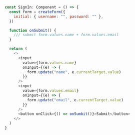 ```js
const SignIn: Component = () => {
  const form = createForm({
    initial: { username: "", password: "" },
  })

  function onSubmit() {
    /// submit form.values.name + form.values.email
  }

  return (
    <>
      <input
        value={form.values.name}
        onInput={(e) => {
          form.update("name", e.currentTarget.value)
        }}
      />
      <input
        value={form.values.email}
        onInput={(e) => {
          form.update("email", e.currentTarget.value)
        }}
      />
      <button onClick={() => onSumbit()}>Submit</button>
    </>
  )
}
```
